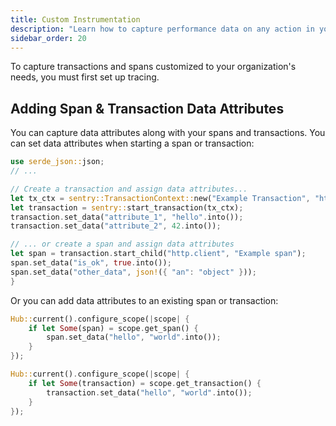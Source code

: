 ```yaml
---
title: Custom Instrumentation
description: "Learn how to capture performance data on any action in your app."
sidebar_order: 20
---
```


<Alert>

To capture transactions and spans customized to your organization's needs, you must first <PlatformLink to="/tracing/">set up tracing.</PlatformLink>

</Alert>

<PlatformContent includePath="performance/enable-manual-instrumentation" />

<PlatformContent includePath="performance/add-spans-example" />

<PlatformContent includePath="performance/retrieve-transaction" />

<PlatformContent includePath="performance/concurrency" />

<PlatformContent includePath="performance/connect-errors-spans" />

## Adding Span & Transaction Data Attributes

You can capture data attributes along with your spans and transactions. You can set data attributes when starting a span or transaction:

```rust
use serde_json::json;
// ...

// Create a transaction and assign data attributes...
let tx_ctx = sentry::TransactionContext::new("Example Transaction", "http.server");
let transaction = sentry::start_transaction(tx_ctx);
transaction.set_data("attribute_1", "hello".into());
transaction.set_data("attribute_2", 42.into());

// ... or create a span and assign data attributes
let span = transaction.start_child("http.client", "Example span");
span.set_data("is_ok", true.into());
span.set_data("other_data", json!({ "an": "object" }));
}
```

Or you can add data attributes to an existing span or transaction:

```rust
Hub::current().configure_scope(|scope| {
    if let Some(span) = scope.get_span() {
        span.set_data("hello", "world".into());
    }
});

Hub::current().configure_scope(|scope| {
    if let Some(transaction) = scope.get_transaction() {
        transaction.set_data("hello", "world".into());
    }
});
```
